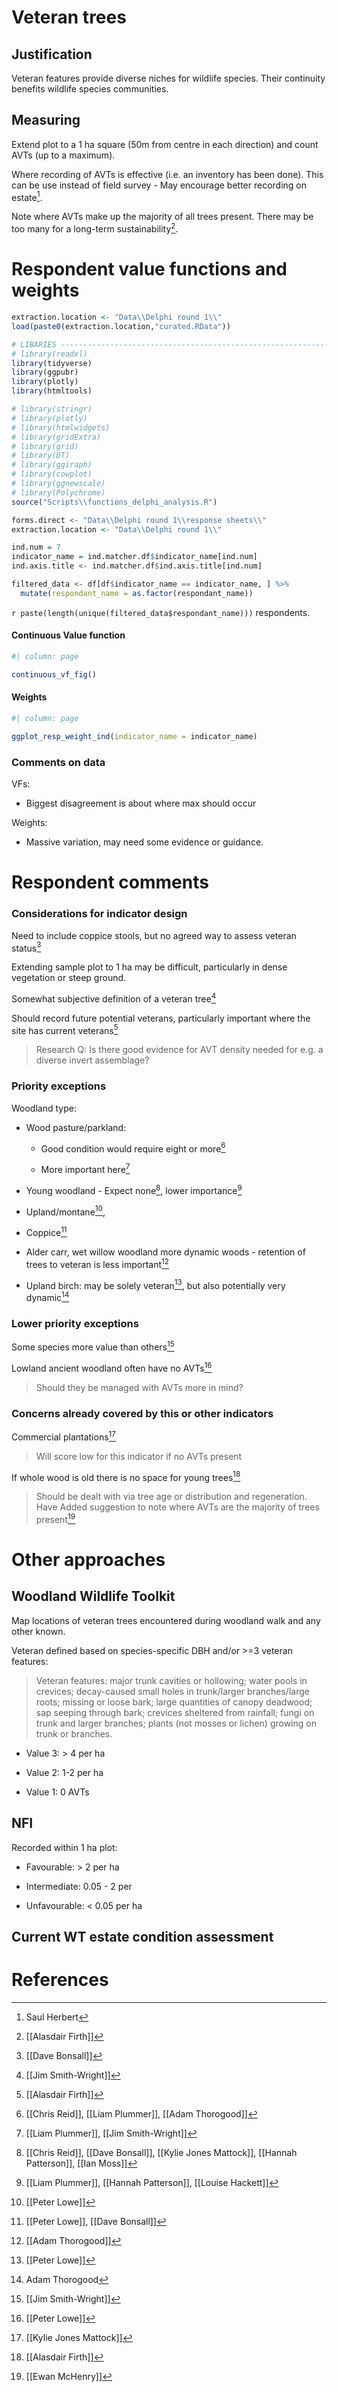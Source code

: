 # Veteran trees

## Justification

Veteran features provide diverse niches for wildlife species. Their continuity benefits wildlife species communities.

## Measuring

Extend plot to a 1 ha square (50m from centre in each direction) and count AVTs (up to a maximum).

Where recording of AVTs is effective (i.e. an inventory has been done). This can be use instead of field survey - May encourage better recording on estate[^11_avts-1].

[^11_avts-1]: Saul Herbert

Note where AVTs make up the majority of all trees present. There may be too many for a long-term sustainability[^11_avts-2].

[^11_avts-2]: \[\[Alasdair Firth\]\]

# Respondent value functions and weights

```r
extraction.location <- "Data\\Delphi round 1\\"
load(paste0(extraction.location,"curated.RData"))
```

```r

# LIBARIES ---------------------------------------------------------------
# library(readxl)
library(tidyverse)
library(ggpubr)
library(plotly)
library(htmltools)

# library(stringr)
# library(plotly)
# library(htmlwidgets)
# library(gridExtra)
# library(grid)
# library(DT)
# library(ggiraph)
# library(cowplot)
# library(ggnewscale)
# library(Polychrome)
source("Scripts\\functions_delphi_analysis.R")

forms.direct <- "Data\\Delphi round 1\\response sheets\\"
extraction.location <- "Data\\Delphi round 1\\"

```

```r

ind.num = 7
indicator_name = ind.matcher.df$indicator_name[ind.num]
ind.axis.title <- ind.matcher.df$ind.axis.title[ind.num]

filtered_data <- df[df$indicator_name == indicator_name, ] %>% 
  mutate(respondant_name = as.factor(respondant_name))

```

`r paste(length(unique(filtered_data$respondant_name)))` respondents.

::: panel-tabset
#### Continuous Value function

```r
#| column: page

continuous_vf_fig()

```

#### Weights

```r
#| column: page

ggplot_resp_weight_ind(indicator_name = indicator_name)

```
:::

### Comments on data

VFs:

-   Biggest disagreement is about where max should occur

Weights:

-   Massive variation, may need some evidence or guidance.

# Respondent comments

### Considerations for indicator design

Need to include coppice stools, but no agreed way to assess veteran status[^11_avts-3]

[^11_avts-3]: \[\[Dave Bonsall\]\]

Extending sample plot to 1 ha may be difficult, particularly in dense vegetation or steep ground.

Somewhat subjective definition of a veteran tree[^11_avts-4]

[^11_avts-4]: \[\[Jim Smith-Wright\]\]

Should record future potential veterans, particularly important where the site has current veterans[^11_avts-5]

[^11_avts-5]: \[\[Alasdair Firth\]\]

> Research Q: Is there good evidence for AVT density needed for e.g. a diverse invert assemblage?

### Priority exceptions

Woodland type:

-   Wood pasture/parkland:

    -   Good condition would require eight or more[^11_avts-6]

    -   More important here[^11_avts-7]

-   Young woodland - Expect none[^11_avts-8], lower importance[^11_avts-9]

-   Upland/montane[^11_avts-10],

-   Coppice[^11_avts-11]

-   Alder carr, wet willow woodland more dynamic woods - retention of trees to veteran is less important[^11_avts-12]

-   Upland birch: may be solely veteran[^11_avts-13], but also potentially very dynamic[^11_avts-14]

[^11_avts-6]: \[\[Chris Reid\]\], \[\[Liam Plummer\]\], \[\[Adam Thorogood\]\]

[^11_avts-7]: \[\[Liam Plummer\]\], \[\[Jim Smith-Wright\]\]

[^11_avts-8]: \[\[Chris Reid\]\], \[\[Dave Bonsall\]\], \[\[Kylie Jones Mattock\]\], \[\[Hannah Patterson\]\], \[\[Ian Moss\]\]

[^11_avts-9]: \[\[Liam Plummer\]\], \[\[Hannah Patterson\]\], \[\[Louise Hackett\]\]

[^11_avts-10]: \[\[Peter Lowe\]\]

[^11_avts-11]: \[\[Peter Lowe\]\], \[\[Dave Bonsall\]\]

[^11_avts-12]: \[\[Adam Thorogood\]\]

[^11_avts-13]: \[\[Peter Lowe\]\]

[^11_avts-14]: Adam Thorogood

### Lower priority exceptions

Some species more value than others[^11_avts-15]

[^11_avts-15]: \[\[Jim Smith-Wright\]\]

Lowland ancient woodland often have no AVTs[^11_avts-16]

[^11_avts-16]: \[\[Peter Lowe\]\]

> Should they be managed with AVTs more in mind?

### Concerns already covered by this or other indicators

Commercial plantations[^11_avts-17]

[^11_avts-17]: \[\[Kylie Jones Mattock\]\]

> Will score low for this indicator if no AVTs present

If whole wood is old there is no space for young trees[^11_avts-18]

[^11_avts-18]: \[\[Alasdair Firth\]\]

> Should be dealt with via tree age or distribution and regeneration. Have Added suggestion to note where AVTs are the majority of trees present[^11_avts-19]

[^11_avts-19]: \[\[Ewan McHenry\]\]

# Other approaches

## Woodland Wildlife Toolkit

Map locations of veteran trees encountered during woodland walk and any other known.

Veteran defined based on species-specific DBH and/or \>=3 veteran features:

> Veteran features: major trunk cavities or hollowing; water pools in crevices; decay-caused small holes in trunk/larger branches/large roots; missing or loose bark; large quantities of canopy deadwood; sap seeping through bark; crevices sheltered from rainfall; fungi on trunk and larger branches; plants (not mosses or lichen) growing on trunk or branches.

-   Value 3: \> 4 per ha

-   Value 2: 1-2 per ha

-   Value 1: 0 AVTs

## NFI

Recorded within 1 ha plot:

-   Favourable: \> 2 per ha

-   Intermediate: 0.05 - 2 per

-   Unfavourable: \< 0.05 per ha

## Current WT estate condition assessment

# References
